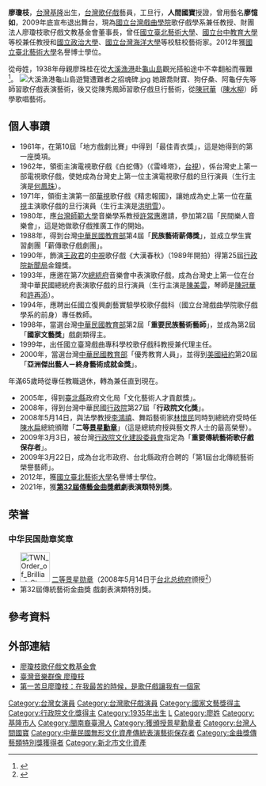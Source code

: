 {{More footnotes needed|time=2021-10-20T04:43:41+00:00}}
{{年譜}}
{{Infobox Artist
|name = 廖瓊枝
|image =廖瓊枝 (23618416658) (cropped).jpg
|birthname =
|birthdate = {{birth_date_and _age|1935|11|13}}
|place_of_birth= {{TWN-JPN}}[[臺北州|臺北州]][[基隆郡|基隆郡]]
|nationality = {{ROC}}
|field = 歌仔戲
|training =
|movement = 
|works =
|patrons =
|influenced by =
|influenced =
}}
'''廖瓊枝'''{{BD|1935年|11月13日|||}}，[[台灣|台灣]][[基隆|基隆]]出生，[[台灣|台灣]][[歌仔戲|歌仔戲]]藝員，工旦行，'''人間國寶'''授證，曾用藝名'''廖憶如'''，2009年底宣布退出舞台，現為[[國立台灣戲曲學院|國立台灣戲曲學院]]歌仔戲學系兼任教授、財團法人廖瓊枝歌仔戲文教基金會董事長，曾任[[國立臺北藝術大學|國立臺北藝術大學]]、[[國立台中教育大學|國立台中教育大學]]等校兼任教授和[[國立政治大學|國立政治大學]]、[[國立台灣海洋大學|國立台灣海洋大學]]等校駐校藝術家。2012年獲[[國立臺北藝術大學|國立臺北藝術大學]]名譽博士學位。

從母姓，1938年母親廖珠桂在從[[大溪漁港|大溪漁港]]赴[[龜山島|龜山島]]觀光搭船途中不幸翻船而罹難<ref name="凍水牡丹：廖瓊枝">{{cite book |author=紀慧玲|chapter=〈序章〉|title=《凍水牡丹：廖瓊枝》|date=2009-11-27|publisher=印刻出版社|location=臺灣|language=zh-tw|isbn=9789866377273}}</ref>。
[[File:大溪漁港龜山島遊覽遭難者之招魂碑.jpg|thumb]]
她跟喬財寶、狗仔桑、阿龜仔先等師習歌仔戲表演藝術，後又從陳秀鳳師習歌仔戲旦行藝術，從[[陳冠華|陳冠華]]（[[陳水柳|陳水柳]]）師學歌唱藝術。

==個人事蹟==
*1961年，在第10屆「地方戲劇比賽」中得到「最佳青衣獎」，這是她得到的第一座獎項。
*1962年，領銜主演電視歌仔戲《白蛇傳》（《雷峰塔》，[[臺灣電視公司|台視]]），係台灣史上第一部電視歌仔戲，使她成為台灣史上第一位主演電視歌仔戲的旦行演員（生行主演是[[何鳳珠|何鳳珠]]）。
*1971年，領銜主演第一部[[華視|華視]]歌仔戲《精忠報國》，讓她成為史上第一位在[[華視主頻|華視]]主演歌仔戲的旦行演員（生行主演是[[洪明雪|洪明雪]]）。 
*1980年，應[[台灣師範大學|台灣師範大學]]音樂學系教授[[許常惠|許常惠]]邀請，參加第2屆「民間樂人音樂會」，這是她做歌仔戲推廣工作的開始。
*1988年，得到台灣[[中華民國教育部|中華民國教育部]]第4屆「'''民族藝術薪傳獎'''」，並成立學生實習劇團「薪傳歌仔戲劇團」。
*1990年，飾演[[王政君|王政君]]的[[中視主頻道|中視]]歌仔戲《大漢春秋》（1989年開拍）得第25屆[[行政院新聞局|行政院新聞局]]金鐘獎。 
*1993年，應邀在第7次[[總統府|總統府]]音樂會中表演歌仔戲，成為台灣史上第一位在台灣中華民國總統府表演歌仔戲的旦行演員（生行主演是[[陳美雲|陳美雲]]，琴師是[[陳冠華|陳冠華]]和[[許再添|許再添]]）。
*1994年，應聘出任國立復興劇藝實驗學校歌仔戲科（國立台灣戲曲學院歌仔戲學系的前身）專任教師。
*1998年，當選台灣[[中華民國教育部|中華民國教育部]]第2屆「'''重要民族藝術藝師'''」，並成為第2屆「'''國家文藝獎'''」戲劇類得主。
*1999年，出任國立臺灣戲曲專科學校歌仔戲科教授兼代理主任。
*2000年，當選台灣[[中華民國教育部|中華民國教育部]]「優秀教育人員」，並得到[[美國|美國]][[紐約|紐約]]第20屆「'''亞洲傑出藝人－終身藝術成就金獎'''」。

年滿65歲時從專任教職退休，轉為兼任直到現在。

*2005年，得到[[新北市|臺北縣]]政府文化局「文化藝術人才貢獻獎」。
*2008年，得到台灣中華民國[[行政院|行政院]]第27屆「'''行政院文化獎'''」。
*2008年5月14日，與法學教授[[李鴻禧|李鴻禧]]、舞蹈藝術家[[林懷民|林懷民]]同時到總統府受時任[[陳水扁|陳水扁]]總統頒贈「'''二等[[景星勳章|景星勳章]]'''」（這是總統府授與藝文界人士的最高榮譽）。
*2009年3月3日，被台灣[[行政院文化建設委員會|行政院文化建設委員會]]指定為「'''重要傳統藝術歌仔戲保存者'''」。
*2009年3月22日，成為台北市政府、台北縣政府合聘的「第1屆台北傳統藝術榮譽藝師」。
*2012年，獲[[國立臺北藝術大學|國立臺北藝術大學]]名譽博士學位。
*2021年，獲'''[[第32屆傳藝金曲獎|第32屆傳藝金曲獎]]戲劇表演類特別獎'''。

==荣誉==
===中华民国勋章奖章===
* [[File:TWN_Order_of_Brilliant_Star_2Class_BAR.svg|60px]] [[景星勋章|二等景星勋章]]（2008年5月14日于[[台北市|台北]][[总统府_(台湾)|总统府]]颁授<ref>{{cite web |url=https://www.president.gov.tw/NEWS/12197 |title=總統贈勳總統府前資政陳楷模、李鴻禧教授、民族藝術師廖瓊枝、雲門舞集創辦人林懷民 |publisher=中华民国总统府 |date=2008-05-14 |accessdate=2021-08-26 |archive-date=2021-08-26 |archive-url=https://web.archive.org/web/20210826084913/https://www.president.gov.tw/NEWS/12197 |dead-url=no }}</ref>）
*第32屆傳統藝術金曲獎 戲劇表演類特別獎。

==參考資料==
{{reflist}}

==外部連結==
*[http://lccfoundation.twopera.net/ 廖瓊枝歌仔戲文教基金會] {{Wayback|url=http://lccfoundation.twopera.net/ |date=20190520221842 }}
*[http://musiciantw.ncfta.gov.tw/list.aspx?c=&p=M079 臺灣音樂群像 廖瓊枝] {{Wayback|url=http://musiciantw.ncfta.gov.tw/list.aspx?c=&p=M079 |date=20210124132401 }}
*[http://bankofculture.com/archives/3162 第一苦旦廖瓊枝：在我最苦的時候，是歌仔戲讓我有一個家 ] {{Wayback|url=http://bankofculture.com/archives/3162 |date=20210518005157 }}

{{金曲獎特別貢獻獎}}

[[Category:台灣女演員|Category:台灣女演員]]
[[Category:台灣歌仔戲演員|Category:台灣歌仔戲演員]]
[[Category:國家文藝獎得主|Category:國家文藝獎得主]]
[[Category:行政院文化獎得主|Category:行政院文化獎得主]]
[[Category:1935年出生|Category:1935年出生]]
[[Category:中華民國總統府國策顧問|L]]
[[Category:廖姓|Category:廖姓]]
[[Category:基隆市人|Category:基隆市人]]
[[Category:閩南裔臺灣人|Category:閩南裔臺灣人]]
[[Category:獲頒授景星勳章者|Category:獲頒授景星勳章者]]
[[Category:台灣人間國寶|Category:台灣人間國寶]]
[[Category:中華民國無形文化資產傳統表演藝術保存者|Category:中華民國無形文化資產傳統表演藝術保存者]]
[[Category:金曲獎傳藝類特別獎獲得者|Category:金曲獎傳藝類特別獎獲得者]]
[[Category:新北市文化資產|Category:新北市文化資產]]